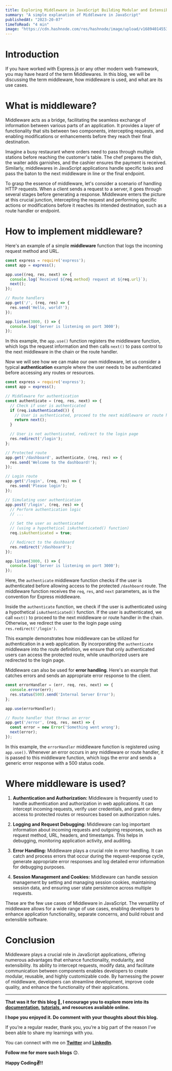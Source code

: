 ```yaml
---
title: Exploring Middleware in JavaScript Building Modular and Extensible Applications
summary: "A simple explanation of Middleware in JavaScript"
publishedAt: "2023-20-07"
timeToRead: "4 min"
image: "https://cdn.hashnode.com/res/hashnode/image/upload/v1689401455329/28494dc7-2bea-4458-b0f7-62bb27221fa8.png?w=1600&h=840&fit=crop&crop=entropy&auto=compress,format&format=webp"
---
```


<Cover
  src="https://cdn.hashnode.com/res/hashnode/image/upload/v1689401455329/28494dc7-2bea-4458-b0f7-62bb27221fa8.png?w=1600&h=840&fit=crop&crop=entropy&auto=compress,format&format=webp"
  alt="Computer image"
/>

# Introduction

If you have worked with Express.js or any other modern web framework, you may have heard of the term Middlewares. In this blog, we will be discussing the term middleware, how middleware is used, and what are its use cases.

# What is middleware?

Middleware acts as a bridge, facilitating the seamless exchange of information between various parts of an application. It provides a layer of functionality that sits between two components, intercepting requests, and enabling modifications or enhancements before they reach their final destination.

Imagine a busy restaurant where orders need to pass through multiple stations before reaching the customer's table. The chef prepares the dish, the waiter adds garnishes, and the cashier ensures the payment is received. Similarly, middlewares in JavaScript applications handle specific tasks and pass the baton to the next middleware in line or the final endpoint.

To grasp the essence of middleware, let's consider a scenario of handling HTTP requests. When a client sends a request to a server, it goes through several stages before generating a response. Middleware enters the picture at this crucial junction, intercepting the request and performing specific actions or modifications before it reaches its intended destination, such as a route handler or endpoint.

# How to implement middleware?

Here's an example of a simple **middleware** function that logs the incoming request method and URL.

```javascript
const express = require('express');
const app = express();

app.use((req, res, next) => {
  console.log(`Received ${req.method} request at ${req.url}`);
  next();
});

// Route handlers
app.get('/', (req, res) => {
  res.send('Hello, world!');
});

app.listen(3000, () => {
  console.log('Server is listening on port 3000');
});
```

In this example, the `app.use()` function registers the middleware function, which logs the request information and then calls `next()` to pass control to the next middleware in the chain or the route handler.

Now we will see how we can make our own middleware, let us consider a typical **authentication** example where the user needs to be authenticated before accessing any routes or resources.

```javascript
const express = require('express');
const app = express();

// Middleware for authentication
const authenticate = (req, res, next) => {
  // Check if user is authenticated
  if (req.isAuthenticated()) {
    // User is authenticated, proceed to the next middleware or route handler
    return next();
  }

  // User is not authenticated, redirect to the login page
  res.redirect('/login');
};

// Protected route
app.get('/dashboard', authenticate, (req, res) => {
  res.send('Welcome to the dashboard!');
});

// Login route
app.get('/login', (req, res) => {
  res.send('Please login');
});

// Simulating user authentication
app.post('/login', (req, res) => {
  // Perform authentication logic
  // ...

  // Set the user as authenticated 
  // (using a hypothetical isAuthenticated() function)
  req.isAuthenticated = true;

  // Redirect to the dashboard
  res.redirect('/dashboard');
});

app.listen(3000, () => {
  console.log('Server is listening on port 3000');
});
```

Here, the `authenticate` middleware function checks if the user is authenticated before allowing access to the protected `/dashboard` route. The middleware function receives the `req`, `res`, and `next` parameters, as is the convention for Express middleware.

Inside the `authenticate` function, we check if the user is authenticated using a hypothetical `isAuthenticated()` function. If the user is authenticated, we call `next()` to proceed to the next middleware or route handler in the chain. Otherwise, we redirect the user to the login page using `res.redirect('/login')`.

This example demonstrates how middleware can be utilized for authentication in a web application. By incorporating the `authenticate` middleware into the route definition, we ensure that only authenticated users can access the protected route, while unauthorized users are redirected to the login page.

Middleware can also be used for **error handling**. Here's an example that catches errors and sends an appropriate error response to the client.

```javascript
const errorHandler = (err, req, res, next) => {
  console.error(err);
  res.status(500).send('Internal Server Error');
};

app.use(errorHandler);

// Route handler that throws an error
app.get('/error', (req, res, next) => {
  const error = new Error('Something went wrong');
  next(error);
});
```

In this example, the `errorHandler` middleware function is registered using `app.use()`. Whenever an error occurs in any middleware or route handler, it is passed to this middleware function, which logs the error and sends a generic error response with a 500 status code.

# Where middleware is used?

1. **Authentication and Authorization:** Middleware is frequently used to handle authentication and authorization in web applications. It can intercept incoming requests, verify user credentials, and grant or deny access to protected routes or resources based on authorization rules.
    
2. **Logging and Request Debugging:** Middleware can log important information about incoming requests and outgoing responses, such as request method, URL, headers, and timestamps. This helps in debugging, monitoring application activity, and auditing.
    
3. **Error Handling:** Middleware plays a crucial role in error handling. It can catch and process errors that occur during the request-response cycle, generate appropriate error responses and log detailed error information for debugging purposes.
    
4. **Session Management and Cookies:** Middleware can handle session management by setting and managing session cookies, maintaining session data, and ensuring user state persistence across multiple requests.
    

These are the few use cases of Middleware in JavaScript. The versatility of middleware allows for a wide range of use cases, enabling developers to enhance application functionality, separate concerns, and build robust and extensible software.

# Conclusion

Middleware plays a crucial role in JavaScript applications, offering numerous advantages that enhance functionality, modularity, and extensibility. Its ability to intercept requests, modify data, and facilitate communication between components enables developers to create modular, reusable, and highly customizable code. By harnessing the power of middleware, developers can streamline development, improve code quality, and enhance the functionality of their applications.

---

**That was it for this blog 🙏, I encourage you to explore more into its** [**documentation**](https://expressjs.com/en/guide/using-middleware.html)**,** [**tutorials**](https://www.youtube.com/watch?v=lY6icfhap2o)**, and resources available online.**

**I hope you enjoyed it. Do comment with your thoughts about this blog.**

If you’re a regular reader, thank you, you’re a big part of the reason I’ve been able to share my learnings with you.

You can connect with me on [**Twitter**](https://twitter.com/diveshtwt) and [**LinkedIn**](https://www.linkedin.com/in/divesh-mahajan-43a585216/).

**Follow me for more such blogs** 😊.

**Happy Coding✌️!!**
